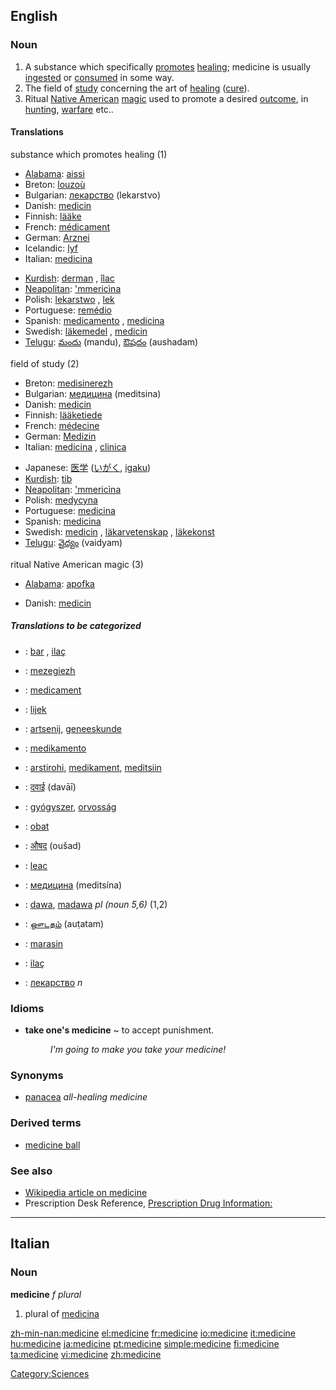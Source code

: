 ==English==
{{Wikipedia}}
===Noun===
{{en-noun}}

# A substance which specifically [[promote]]s [[healing]]; medicine is usually [[ingest]]ed or [[consume]]d in some way.
# The field of [[study]] concerning the art of [[healing]] ([[cure]]).
# Ritual [[Native American]] [[magic]] used to promote a desired [[outcome]], in [[hunting]], [[warfare]] etc..

====Translations====
;substance which promotes healing (1)
{{top}}
*[[Alabama]]: [[aissi]]
*Breton: [[louzoù]] {{p}}
*Bulgarian: [[лекарство]] (lekarstvo) {{n}}
*Danish: [[medicin]]
*Finnish: [[lääke]]
*French: [[médicament]] {{m}}
*German: [[Arznei]] {{f}}
*Icelandic: [[lyf]] {{n}}
*Italian: [[medicina]] {{f}}
{{mid}}
*[[Kurdish]]: [[derman]] {{m}}, [[îlac]] {{m}}
*[[Neapolitan]]: [['mmericìna]] {{f}}
*Polish: [[lekarstwo]] {{n}}, [[lek]] {{m}}
*Portuguese: [[remédio]] {{m}}
*Spanish: [[medicamento]] {{m}}, [[medicina]] {{f}}
*Swedish: [[läkemedel]] {{n}}, [[medicin]] {{c}}
*[[Telugu]]: [[మందు]] (mandu), [[ఔషదం]] (aushadam)
{{bottom}}

;field of study (2)
{{top}}
*Breton: [[medisinerezh]] {{m}}
*Bulgarian: [[медицина]] (meditsina) {{f}}
*Danish: [[medicin]]
*Finnish: [[lääketiede]]
*French: [[médecine]] {{f}}
*German: [[Medizin]] {{f}}
*Italian: [[medicina]] {{f}}, [[clinica]] {{f}}
{{mid}}
*Japanese: [[医学]] ([[いがく]], [[igaku]])
*[[Kurdish]]: [[tib]] {{f}}
*[[Neapolitan]]: [['mmericìna]] {{f}}
*Polish: [[medycyna]] {{f}}
*Portuguese: [[medicina]] {{f}}
*Spanish: [[medicina]] {{f}}
*Swedish: [[medicin]] {{c}}, [[läkarvetenskap]] {{c}}, [[läkekonst]] {{c}}
*[[Telugu]]: [[వైద్యం]] (vaidyam)
{{bottom}}

;ritual Native American magic (3)
{{top}}
*[[Alabama]]: [[apofka]]
{{mid}}
*Danish: [[medicin]]
{{bottom}}

=====Translations to be categorized=====
{{checktrans}}
{{top}}
*{{ttbc|Albanian}}: [[bar]] {{m}}, [[ilaç]] {{m}}
*{{ttbc|Breton}}: [[mezegiezh]] {{f}}
*{{ttbc|Catalan}}: [[medicament]] {{m}}
*{{ttbc|Croatian}}: [[lijek]] {{m}}
*{{ttbc|Dutch}}: [[artsenij]], [[geneeskunde]]
*{{ttbc|Esperanto}}: [[medikamento]]
*{{ttbc|Estonian}}: [[arstirohi]], [[medikament]], [[meditsiin]]
*{{ttbc|Hindi}}: [[दवाई]] (davāī)
*{{ttbc|Hungarian}}: [[gyógyszer]], [[orvosság]]
{{mid}}
*{{ttbc|Indonesian}}: [[obat]]
*{{ttbc|Marathi}}: [[औषद]] (oušad)
*{{ttbc|Romanian}}: [[leac]] {{mf}}
*{{ttbc|Russian}}: [[медицина]] (meditsína) {{f}}
*{{ttbc|Swahili}}: [[dawa]], [[madawa]] ''pl (noun 5,6)'' (1,2)
*{{ttbc|Tamil}}: [[ஔடதம்]] (auṭatam)
*{{ttbc|Tok Pisin}}: [[marasin]]
*{{ttbc|Turkish}}: [[ilaç]]
*{{ttbc|Ukrainian}}: [[лекарство]] ''n'' 
{{bottom}}

===Idioms===
*'''take one's medicine''' ~ to accept punishment.
*:''I'm going to make you take your medicine!''

===Synonyms===
*[[panacea]] ''all-healing medicine''

===Derived terms===
*[[medicine ball]]

===See also===
* [[w:Medicine|Wikipedia article on medicine]]
* Prescription Desk Reference, [http://prescriptiondesk.com Prescription Drug Information:]

----

==Italian==

===Noun===
'''medicine''' ''f plural''

# plural of [[medicina]]

[[Category:Sciences]]

[[zh-min-nan:medicine]]
[[el:medicine]]
[[fr:medicine]]
[[io:medicine]]
[[it:medicine]]
[[hu:medicine]]
[[ja:medicine]]
[[pt:medicine]]
[[simple:medicine]]
[[fi:medicine]]
[[ta:medicine]]
[[vi:medicine]]
[[zh:medicine]]